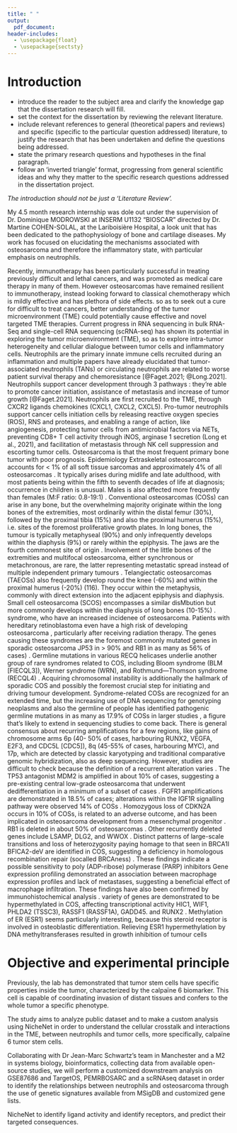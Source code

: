 ```yaml
---
title: " "
output: 
  pdf_document: 
header-includes:
  - \usepackage{float}
  - \usepackage{sectsty}
---
```


# Introduction

-   introduce the reader to the subject area and clarify the knowledge
    gap that the dissertation research will fill.
-   set the context for the dissertation by reviewing the relevant
    literature.
-   include relevant references to general (theoretical papers and
    reviews) and specific (specific to the particular question
    addressed) literature, to justify the research that has been
    undertaken and define the questions being addressed.
-   state the primary research questions and hypotheses in the final
    paragraph.
-   follow an 'inverted triangle' format, progressing from general
    scientific ideas and why they matter to the specific research
    questions addressed in the dissertation project.

*The introduction should not be just a 'Literature Review'.*

My 4.5 month research internship was dole out under the supervision of
Dr. Dominique MODROWSKI at INSERM U1132 "BIOSCAR" directed by Dr.
Martine COHEN-SOLAL, at the Lariboisière Hospital, a look unit that has
been dedicated to the pathophysiology of bone and cartilage diseases. My
work has focused on elucidating the mechanisms associated with
osteosarcoma and therefore the inflammatory state, with particular
emphasis on neutrophils.

Recently, immunotherapy has been particularly successful in treating
previously difficult and lethal cancers, and was promoted as medical
care therapy in many of them. However osteosarcomas have remained
resilient to immunotherapy, instead looking forward to classical
chemotherapy which is mildly effective and has plethora of side effects.
so as to seek out a cure for difficult to treat cancers, better
understanding of the tumor microenvironment (TME) could potentially
cause effective and novel targeted TME therapies. Current progress in
RNA sequencing in bulk RNA-Seq and single-cell RNA sequencing
(scRNA-seq) has shown its potential in exploring the tumor
microenvironment (TME), so as to explore intra-tumor heterogeneity and
cellular dialogue between tumor cells and inflammatory cells.
Neutrophils are the primary innate immune cells recruited during an
inflammation and multiple papers have already elucidated that
tumor-associated neutrophils (TANs) or circulating neutrophils are
related to worse patient survival therapy and chemoresistance
[\@Faget.2021; \@Long.2021]. Neutrophils support cancer development
through 3 pathways : they're able to promote cancer initiation,
assistance of metastasis and increase of tumor growth [\@Faget.2021].
Neutrophils are first recruited to the TME, through CXCR2 ligands
chemokines (CXCL1, CXCL2, CXCL5). Pro-tumor neutrophils support cancer
cells initiation cells by releasing reactive oxygen species (ROS), RNS
and proteases, and enabling a range of action, like angiogenesis,
protecting tumor cells from antimicrobial factors via NETs, preventing
CD8+ T cell activity through iNOS, arginase 1 secretion (Long et al.,
2021), and facilitation of metastasis through NK cell suppression and
escorting tumor cells. Osteosarcoma is that the most frequent primary
bone tumor with poor prognosis. Epidemiology Extraskeletal osteosarcoma
accounts for \< 1% of all soft tissue sarcomas and approximately 4% of
all osteosarcomas . It typically arises during midlife and late
adulthood, with most patients being within the fifth to seventh decades
of life at diagnosis; occurrence in children is unusual. Males is also
affected more frequently than females (M:F ratio: 0.8-19:1) .
Conventional osteosarcomas (COSs) can arise in any bone, but the
overwhelming majority originate within the long bones of the
extremities, most ordinarily within the distal femur (30%), followed by
the proximal tibia (15%) and also the proximal humerus (15%), i.e. sites
of the foremost proliferative growth plates. In long bones, the tumour
is typically metaphyseal (90%) and only infrequently develops within the
diaphysis (9%) or rarely within the epiphysis. The jaws are the fourth
commonest site of origin . Involvement of the little bones of the
extremities and multifocal osteosarcoma, either synchronous or
metachronous, are rare, the latter representing metastatic spread
instead of multiple independent primary tumours . Telangiectatic
osteosarcomas (TAEOSs) also frequently develop round the knee (-60%) and
within the proximal humerus (-20%) (116). They occur within the
metaphysis, commonly with direct extension into the adjacent epiphysis
and diaphysis. Small cell osteosarcoma (SCOS) encompasses a similar
disMbution but more commonly develops within the diaphysis of long bones
(10-15%) . syndrome, who have an increased incidenee of osteosarcoma.
Patients with hereditary retinoblastoma even have a high risk of
developing osteosarcoma , particularly after receiving radiation
therapy. The genes causing these syndromes are the foremost commonly
mutated genes in sporadic osteosarcoma JP53 in \> 90% and RB1 in as many
as 56% of cases) . Germline mutations in various RECQ helicases underlie
another group of rare syndromes related to COS, including Bloom syndrome
(BLM [FIECQL3]), Werner syndrome (WRN), and Rothmund---Thomson syndrome
(RECQL4) . Acquiring chromosomal instability is additionally the
hallmark of sporadic COS and possibly the foremost crucial step for
initiating and driving tumour development. Syndrome-related COSs are
recognized for an extended time, but the increasing use of DNA
sequencing for genotyping neoplasms and also the germline of people has
identified pathogenic germline mutations in as many as 17.9% of COSs in
larger studies , a figure that's likely to extend in sequencing studies
to come back. There is general consensus about recurring amplifications
for a few regions, like gains of chromosome arms 6p (40- 50% of cases,
harbouring RUNX2, VEGFA, E2F3, and CDC5L [CDC5]), 8q (45-55% of cases,
harbouring MYC), and 17p, which are detected by classic karyotyping and
traditional comparative genomic hybridization, also as deep sequencing.
However, studies are difficult to check because the definition of a
recurrent alteration varies . The TP53 antagonist MDM2 is amplified in
about 10% of cases, suggesting a pre-existing central low-grade
osteosarcoma that underwent dedifferentiation in a minimum of a subset
of cases . FGFR1 amplifications are demonstrated in 18.5% of cases;
alterations within the IGF1R signalling pathway were observed 14% of
COSs . Homozygous loss of CDKN2A occurs in 10% of COSs, is related to an
adverse outcome, and has been implicated in osteosarcoma development
from a mesenchymal progenitor . RB1 is deleted in about 50% of
osteosarcomas . Other recurrently deleted genes include LSAMP, DLG2, and
WWOX . Distinct patterns of large-scale transitions and loss of
heterozygosity paying homage to that seen in BRCA1I BFlCA2-deV are
identified in COS, suggesting a deficiency in homologous recombination
repair (socalled BRCAness) . These findings indicate a possible
sensitivity to poly (ADP-ribose) polymerase (PARP) inhibitors Gene
expression profiling demonstrated an association between macrophage
expression profiles and lack of metastases, suggesting a beneficial
effect of macrophage infiltration. These findings have also been
confirmed by immunohistochemical analysis . variety of genes are
demonstrated to be hypermethylated in COS, affecting transcriptional
activity HIC1, WIF1, PHLDA2 (TSSC3), RASSF1 (RASSF1A), GADD45. and RUNX2
. Methylation of ER (ESR1) seems particularly interesting, because this
steroid receptor is involved in osteoblastic differentiation. Relieving
ESR1 hypermethylation by DNA methyltransferases resulted in growth
inhibition of tumour cells

# Objective and experimental principle

Previously, the lab has demonstrated that tumor stem cells have specific
properties inside the tumor, characterized by the calpaïne 6 biomarker.
This cell is capable of coordinating invasion of distant tissues and
confers to the whole tumor a specific phenotype.

The study aims to analyze public dataset and to make a custom analysis
using NicheNet in order to understand the cellular crosstalk and
interactions in the TME, between neutrophils and tumor cells, more
specifically, calpaïne 6 tumor stem cells.

Collaborating with Dr Jean-Marc Schwartz's team in Manchester and a M2
in systems biology, bioinformatics, collecting data from available
open-source studies, we will perform a customized downstream analysis on
GSE87686 and TargetOS, PEMRBOSARC and a scRNAseq dataset in order to
identify the relationships between neutrophils and osteosarcoma through
the use of genetic signatures available from MSigDB and customized gene
lists.

NicheNet to identify ligand activity and identify receptors, and predict
their targeted consequences.

